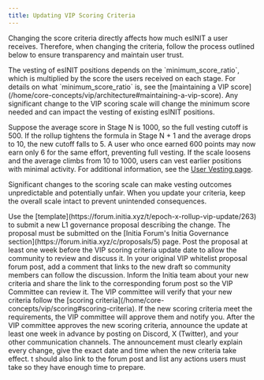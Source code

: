 ```yaml
---
title: Updating VIP Scoring Criteria
---
```


Changing the score criteria directly affects how much esINIT a user receives. 
Therefore, when changing the criteria, follow the process outlined below to ensure transparency and maintain user trust.

<Warning>
The vesting of esINIT positions depends on the `minimum_score_ratio`, which is multiplied by the score the users received on each stage. For details on what `minimum_score_ratio` is, see the [maintaining a VIP score](/home/core-concepts/vip/architecture#maintaining-a-vip-score). Any significant change to the VIP scoring scale will change the minimum score needed and can impact the vesting of existing esINIT positions.

Suppose the average score in Stage N is 1000, so the full vesting cutoff is 500. If the rollup tightens the formula in Stage N + 1 and the average drops to 10, the new cutoff falls to 5. A user who once earned 600 points may now earn only 6 for the same effort, preventing full vesting. If the scale loosens and the average climbs from 10 to 1000, users can vest earlier positions with minimal activity.
For additional information, see the [User Vesting page](home/core-concepts/vip/architecture#user-vesting).

Significant changes to the scoring scale can make vesting outcomes unpredictable and potentially unfair. When you update your criteria, keep the overall scale intact to prevent unintended consequences.
</Warning>

<Steps>
  <Step title= "Publish a Forum Draft">
    Use the [template](https://forum.initia.xyz/t/epoch-x-rollup-vip-update/263) to submit a new L1 governance proposal describing the change.
    The proposal must be submitted on the [Initia Forum's Initia Governance section](https://forum.initia.xyz/c/proposals/5) page.
    Post the proposal at least one week before the VIP scoring criteria update date to allow the community to review and discuss it.
  </Step>
  <Step title= "Comment on Original Proposal">
    In your original VIP whitelist proposal forum post, add a comment that links to the new draft so community members can follow the discussion.
  </Step>
  <Step title= "Notify the Initia Team">
    Inform the Initia team about your new criteria and share the link to the corresponding forum post so the VIP Committee can review it.
  </Step>
  <Step title= "VIP Committee Review">
    The VIP committee will verify that your new criteria follow the [scoring criteria](/home/core-concepts/vip/scoring#scoring-criteria).
    If the new scoring criteria meet the requirements, the VIP committee will approve them and notify you.
  </Step>
  <Step title= "Public Announcement">
    After the VIP committee approves the new scoring criteria, announce the update at least one week in advance by posting on Discord, X (Twitter), and your other communication channels. The announcement must clearly explain every change, give the exact date and time when the new criteria take effect. t should also link to the forum post and list any actions users must take so they have enough time to prepare.
  </Step>
</Steps>
